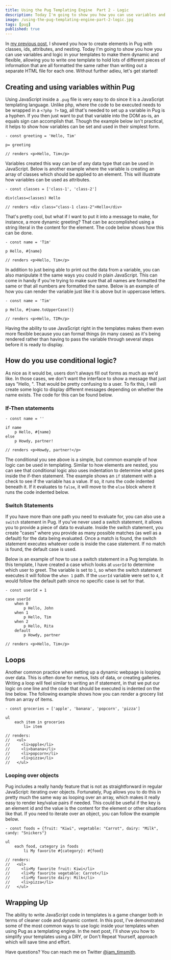 ```yaml
---
title: Using the Pug Templating Engine  Part 2 - Logic
description: Today I'm going to show you how you can use variables and logic in your templates to make them dynamic and flexible to allow you to display data however you need.
image: /using-the-pug-templating-engine-part-2-logic.jpg
tags: [pug]
published: true
---
```


In [my previous post](/blog/using-the-pug-templating-engine-part-1-markup), I showed you how to create elements in Pug with classes, ids, attributes, and nesting. Today I'm going to show you how you can use variables and logic in your templates to make them dynamic and flexible, allowing you to write one template to hold lots of different pieces of information that are all formatted the same rather than writing out a separate HTML file for each one. Without further adieu, let's get started!

<Gif src='https://media.giphy.com/media/cfUMNY4RfGhEc/giphy.mp4' />

## Creating and using variables within Pug

Using JavaScript inside a `.pug` file is very easy to do since it is a JavaScript templating language. Unlike php, where the code to be executed needs to be wrapped in a `<?php ?>` tag, all that's needed to set up a variable in Pug is a hyphen. If you then just want to put that variable into the DOM as-is, an equals sign can accomplish that. Though the example below isn't practical, it helps to show how variables can be set and used in their simplest form.

```pug
- const greeting = 'Hello, Tim'

p= greeting

// renders <p>Hello, Tim</p>
```

Variables created this way can be of any data type that can be used in JavaScript. Below is another example where the variable is creating an array of classes which should be applied to an element. This will illustrate how variables can be used as attributes.

```pug
- const classes = ['class-1', 'class-2']

div(class=classes) Hello

// renders <div class="class-1 class-2">Hello</div>
```

That's pretty cool, but what if I want to put it into a message to make, for instance, a more dynamic greeting? That can be accomplished using a string literal in the content for the element. The code below shows how this can be done.

```pug
- const name = 'Tim'

p Hello, #{name}

// renders <p>Hello, Tim</p>
```

In addition to just being able to print out the data from a variable, you can also manipulate it the same ways you could in plain JavaScript. This can come in handy if you're trying to make sure that all names are formatted the same or that all numbers are formatted the same. Below is an example of how you can render the variable just like it is above but in uppercase letters.

```pug
- const name = 'Tim'

p Hello, #{name.toUpperCase()}

// renders <p>Hello, TIM</p>
```

Having the ability to use JavaScript right in the templates makes them even more flexible because you can format things (in many cases) as it's being rendered rather than having to pass the variable through several steps before it is ready to display.

## How do you use conditional logic?

As nice as it would be, users don't always fill out forms as much as we'd like. In those cases, we don't want the interface to show a message that just says "Hello, ". That would be pretty confusing to a user. To fix this, I will create some logic to display different messages depending on whether the name exists. The code for this can be found below.

### If-Then statements

```pug
- const name = ''

if name
	p Hello, #{name}
else
	p Howdy, partner!

// renders <p>Howdy, partner!</p>
```

The conditional you see above is a simple, but common example of how logic can be used in templating. Similar to how elements are nested, you can see that conditional logic also uses indentation to determine what goes inside the if-then statement. The example shows an `if` statement with a check to see if the variable has a value. If so, it runs the code indented beneath it. If it evaluates to `false`, it will move to the `else` block where it runs the code indented below.

### Switch Statements

If you have more than one path you need to evaluate for, you can also use a `switch` statement in Pug. If you've never used a switch statement, it allows you to provide a piece of data to evaluate. Inside the switch statement, you create "cases" where you provide as many possible matches (as well as a default) for the data being evaluated. Once a match is found, the switch statement executes whatever code is inside the case statement. If no match is found, the default case is used.

Below is an example of how to use a switch statement in a Pug template. In this template, I have created a case which looks at `userId` to determine which user to greet. The variable is set to `1`, so when the switch statement executes it will follow the `when 1` path. If the `userId` variable were set to `4`, it would follow the default path since no specific case is set for that.

```pug
- const userId = 1

case userId
	when 0
		p Hello, John
	when 1
		p Hello, Tim
	when 2
		p Hello, Rita
	default
		p Howdy, partner

// renders <p>Hello, Tim</p>
```

## Loops

Another common practice when setting up a dynamic webpage is looping over data. This is often done for menus, lists of data, or creating galleries. Writing a loop will feel similar to writing an if statement, in that we put our logic on one line and the code that should be executed is indented on the line below. The following example shows how you can render a grocery list from an array of items.

```pug
- const groceries = ['apple', 'banana', 'popcorn', 'pizza']

ul
	each item in groceries
		li= item

// renders:
//   <ul>
//     <li>apple</li>
//     <li>banana</li>
//     <li>popcorn</li>
//     <li>pizza</li>
//   </ul>
```

### Looping over objects

Pug includes a really handy feature that is not as straightforward in regular JavaScript: iterating over objects. Fortunately, Pug allows you to do this in pretty much the same way as looping over an array, which makes it really easy to render key/value pairs if needed. This could be useful if the key is an element id and the value is the content for the element or other situations like that. If you need to iterate over an object, you can follow the example below.

```pug
- const foods = {fruit: "Kiwi", vegetable: "Carrot", dairy: "Milk", candy: "Snickers"}

ul
	each food, category in foods
		li My favorite #{category}: #{food}

// renders:
//   <ul>
//     <li>My favorite fruit: Kiwi</li>
//     <li>My favorite vegetable: Carrot</li>
//     <li>My favorite dairy: Milk</li>
//     <li>pizza</li>
//   </ul>
```

## Wrapping Up

The ability to write JavaScript code in templates is a game changer both in terms of cleaner code and dynamic content. In this post, I've demonstrated some of the most common ways to use logic inside your templates when using Pug as a templating engine. In the next post, I'll show you how to simplify your templates using a DRY, or Don't Repeat Yourself, approach which will save time and effort.

Have questions? You can reach me on Twitter [@iam_timsmith](https://www.twitter.com/iam_timsmith).
